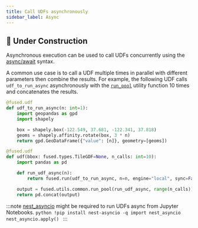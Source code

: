 ```yaml
---
title: Call UDFs asynchronously
sidebar_label: Async
---
```



## <Tag color="#D1E550" fontColor="#141414" >🚧 Under Construction</Tag>


Asynchronous execution can be used to call UDFs concurrently using the [async/await](https://docs.python.org/3/library/asyncio.html) syntax.

A common use case is to call a UDF multiple times in parallel with different parameters then combine the results. For example, the following UDF calls `udf_to_run_async` asynchronously with the [`run_pool`](https://github.com/fusedio/udfs/blob/9bfb5d0/public/common/utils.py#L522) utility function 10 times and concatenates the results.

```python
@fused.udf
def udf_to_run_async(n: int=1):
    import geopandas as gpd
    import shapely

    box = shapely.box(-122.549, 37.681, -122.341, 37.818)
    geoms = shapely.affinity.rotate(box, 3 * n)
    return gpd.GeoDataFrame({"value": [n]}, geometry=[geoms])

@fused.udf
def udf(bbox: fused.types.TileGDF=None, n_calls: int=10):
    import pandas as pd

    def run_udf_async(n):
        return fused.run(udf_to_run_async, n=n, engine="local", sync=False)

    output = fused.utils.common.run_pool(run_udf_async, range(n_calls))
    return pd.concat(output)
```




:::note
    [nest_asyncio](https://pypi.org/project/nest-asyncio/) might be required to run UDFs async from Jupyter Notebooks.
    ```python
    !pip install nest-asyncio -q
    import nest_asyncio
    nest_asyncio.apply()
    ```
:::
